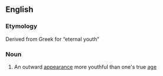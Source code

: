 ==English==

===Etymology===
Derived from Greek for “eternal youth”

===Noun===
{{en-noun|-}}

# An outward [[appearance]] more youthful than one's true [[age]]